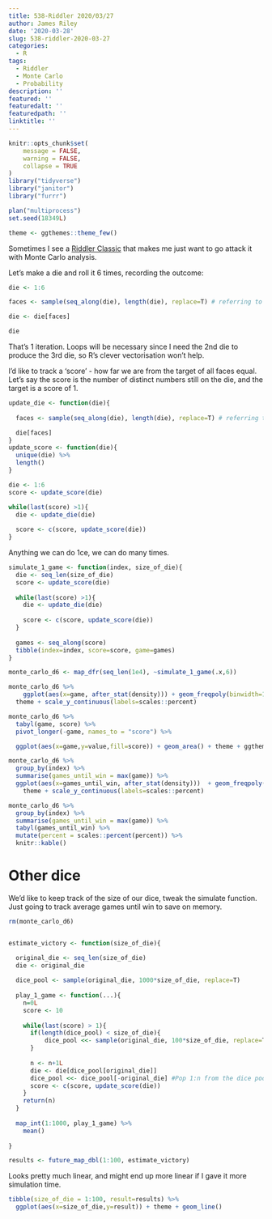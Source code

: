 ```yaml
---
title: 538-Riddler 2020/03/27
author: James Riley
date: '2020-03-28'
slug: 538-riddler-2020-03-27
categories:
  - R
tags:
  - Riddler
  - Monte Carlo
  - Probability
description: ''
featured: ''
featuredalt: ''
featuredpath: ''
linktitle: ''
---
```


```r
knitr::opts_chunk$set(
	message = FALSE,
	warning = FALSE,
	collapse = TRUE
)
library("tidyverse")
library("janitor")
library("furrr")

plan("multiprocess")
set.seed(18349L)

theme <- ggthemes::theme_few()
```

Sometimes I see a [Riddler Classic](https://fivethirtyeight.com/features/can-you-get-the-gloves-out-of-the-box/) that makes me just want to go attack it with Monte Carlo analysis.

Let's make a die and roll it 6 times, recording the outcome:
```r
die <- 1:6

faces <- sample(seq_along(die), length(die), replace=T) # referring to the length of the die vector will help us if we do the extra credit

die <- die[faces]

die
```

That's 1 iteration. Loops will be necessary since I need the 2nd die to produce the 3rd die, so R's clever vectorisation won't help. 

I'd like to track a 'score' - how far we are from the target of all faces equal. Let's say the score is the number of distinct numbers still on the die, and the target is a score of 1.

```r

update_die <- function(die){
  
  faces <- sample(seq_along(die), length(die), replace=T) # referring to the length of the die vector will help us if we do the extra credit

  die[faces]
}
update_score <- function(die){
  unique(die) %>% 
  length()
}

die <- 1:6
score <- update_score(die)

while(last(score) >1){
  die <- update_die(die)
  
  score <- c(score, update_score(die))
}

```

Anything we can do 1ce, we can do many times. 

```r
simulate_1_game <- function(index, size_of_die){
  die <- seq_len(size_of_die)
  score <- update_score(die)
  
  while(last(score) >1){
    die <- update_die(die)
    
    score <- c(score, update_score(die))
  }
  
  games <- seq_along(score)
  tibble(index=index, score=score, game=games)
}

monte_carlo_d6 <- map_dfr(seq_len(1e4), ~simulate_1_game(.x,6)) 

```

```r
monte_carlo_d6 %>% 
    ggplot(aes(x=game, after_stat(density))) + geom_freqpoly(binwidth=1) + facet_wrap(~score, ncol=1, scales = "free_y") +
  theme + scale_y_continuous(labels=scales::percent)

```

```r
monte_carlo_d6 %>% 
  tabyl(game, score) %>% 
  pivot_longer(-game, names_to = "score") %>% 

  ggplot(aes(x=game,y=value,fill=score)) + geom_area() + theme + ggthemes::scale_fill_few()

```

```r
monte_carlo_d6 %>% 
  group_by(index) %>% 
  summarise(games_until_win = max(game)) %>% 
  ggplot(aes(x=games_until_win, after_stat(density)))  + geom_freqpoly(binwidth = 1) + 
    theme + scale_y_continuous(labels=scales::percent)


```


```r
monte_carlo_d6 %>% 
  group_by(index) %>% 
  summarise(games_until_win = max(game)) %>% 
  tabyl(games_until_win) %>% 
  mutate(percent = scales::percent(percent)) %>% 
  knitr::kable()

```

# Other dice

We'd like to keep track of the size of our dice, tweak the simulate function. Just going to track average games until win to save on memory.

```r
rm(monte_carlo_d6)


estimate_victory <- function(size_of_die){

  original_die <- seq_len(size_of_die)
  die <- original_die
  
  dice_pool <- sample(original_die, 1000*size_of_die, replace=T)
  
  play_1_game <- function(...){
    n=0L
    score <- 10 
   
    while(last(score) > 1){
      if(length(dice_pool) < size_of_die){
          dice_pool <<- sample(original_die, 100*size_of_die, replace=T)
      }
      
      n <- n+1L
      die <- die[dice_pool[original_die]] 
      dice_pool <<- dice_pool[-original_die] #Pop 1:n from the dice pool.
      score <- c(score, update_score(die))
    }   
    return(n)
  }
  
  map_int(1:1000, play_1_game) %>% 
    mean()
    
}

results <- future_map_dbl(1:100, estimate_victory)
```
Looks pretty much linear, and might end up more linear if I gave it more simulation time.

```r
tibble(size_of_die = 1:100, result=results) %>% 
  ggplot(aes(x=size_of_die,y=result)) + theme + geom_line()

```

